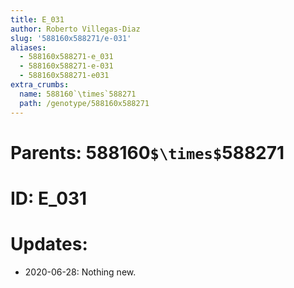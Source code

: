 ```yaml
---
title: E_031
author: Roberto Villegas-Diaz
slug: '588160x588271/e-031'
aliases:
  - 588160x588271-e_031
  - 588160x588271-e-031
  - 588160x588271-e031
extra_crumbs:
  name: 588160`\times`588271
  path: /genotype/588160x588271
---
```


# **Parents**: 588160`$\times$`588271
# **ID**: E_031
# **Updates**: 
 - 2020-06-28: Nothing new.
